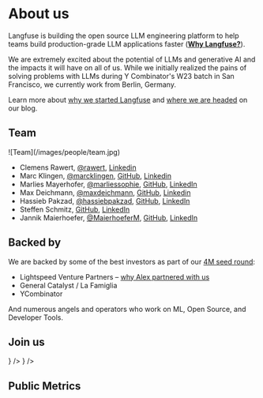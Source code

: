 # About us

Langfuse is building the open source LLM engineering platform to help teams build production-grade LLM applications faster (**[Why Langfuse?](/why)**).

We are extremely excited about the potential of LLMs and generative AI and the impacts it will have on all of us. While we initially realized the pains of solving problems with LLMs during Y Combinator's W23 batch in San Francisco, we currently work from Berlin, Germany.

Learn more about [why we started Langfuse](/blog/announcing-our-seed-round) and [where we are headed](/blog/2024-04-introducing-langfuse-2.0) on our blog.

## Team

<Frame fullWidth>![Team](/images/people/team.jpg)</Frame>

- Clemens Rawert, [@rawert](https://x.com/rawert), [Linkedin](https://www.linkedin.com/in/rawert/)
- Marc Klingen, [@marcklingen](https://x.com/marcklingen), [GitHub](https://github.com/marcklingen), [Linkedin](https://www.linkedin.com/in/marcklingen/)
- Marlies Mayerhofer, [@marliessophie](https://x.com/marliessophie), [GitHub](https://github.com/marliessophie), [LinkedIn](https://www.linkedin.com/in/marlies-mayerhofer/)
- Max Deichmann, [@maxdeichmann](https://x.com/maxdeichmann), [GitHub](https://github.com/maxdeichmann), [Linkedin](https://www.linkedin.com/in/maxdeichmann/)
- Hassieb Pakzad, [@hassiebpakzad](https://x.com/hassiebpakzad), [GitHub](https://github.com/hassiebp), [LinkedIn](https://www.linkedin.com/in/hassieb/)
- Steffen Schmitz, [GitHub](https://github.com/Steffen911), [LinkedIn](https://www.linkedin.com/in/steffenschmitz/)
- Jannik Maierhoefer, [@MaierhoeferM](https://x.com/MaierhoeferM), [GitHub](https://github.com/jannikmaierhoefer), [LinkedIn](https://www.linkedin.com/in/maierhoefer/)

## Backed by

We are backed by some of the best investors as part of our [4M seed round](/blog/announcing-our-seed-round):

- Lightspeed Venture Partners – [why Alex partnered with us](https://lsvp.com/stories/building-with-langfuse-observability-analytics-for-llm-applications/)
- General Catalyst / La Famiglia
- YCombinator

And numerous angels and operators who work on ML, Open Source, and Developer Tools.

## Join us


<Cards num={3}>
  <Card title="Careers page" href="/careers" icon={<UsersRound />} />
  <Card
    title="careers@langfuse.com"
    href="mailto:careers@langfuse.com"
    icon={<Mail />}
  />
</Cards>

## Public Metrics


<PublicMetrics />
